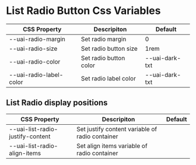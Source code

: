 
<Meta title="Components/form fields/ListRadioButton/Css Variables" />

# List Radio Button Css Variables

| CSS Property            | Descripiton            | Default        |
| ----------------------- | ---------------------- | -------------- |
| --uai-radio-margin      | Set radio margin       | 0              |
| --uai-radio-size        | Set radio button size  | 1rem           |
| --uai-radio-color       | Set radio button color | --uai-dark-txt |
| --uai-radio-label-color | Set radio label color  | --uai-dark-txt |

## List Radio display positions

| CSS Property                     | Descripiton                                     | Default |
| -------------------------------- | ----------------------------------------------- | ------- |
| --uai-list-radio-justify-content | Set justify content variable of radio container |         |
| --uai-list-radio-align-items     | Set align items variable of radio container     |         |
